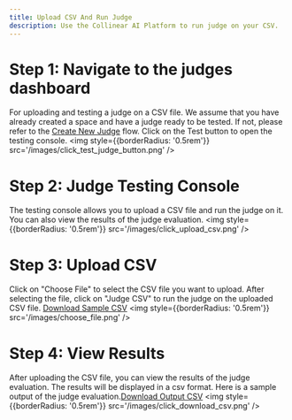 ```yaml
---
title: Upload CSV And Run Judge
description: Use the Collinear AI Platform to run judge on your CSV.
---
```


# Step 1: Navigate to the judges dashboard
For uploading and testing a judge on a CSV file. We assume that you have already created a space and have a judge ready to be tested. If not, please refer to the [Create New Judge](/flows/create_new_judge) flow.
Click on the Test button to open the testing console.
<img
    style={{borderRadius: '0.5rem'}}
    src='/images/click_test_judge_button.png'
/>

# Step 2: Judge Testing Console
The testing console allows you to upload a CSV file and run the judge on it. You can also view the results of the judge evaluation.
<img
    style={{borderRadius: '0.5rem'}}
    src='/images/click_upload_csv.png'
/>

# Step 3: Upload CSV
Click on "Choose File" to select the CSV file you want to upload.
After selecting the file, click on "Judge CSV" to run the judge on the uploaded CSV file. [Download Sample CSV](https://docs.google.com/spreadsheets/d/e/2PACX-1vRvm6BdKEKlFJX2e5NkfUICfLQRK3IDtniFCG1U3SXHFORzfvZaJH8_U6-D5P0cj3sfPOBuKw0kJqDX/pub?gid=0&single=true&output=csv)
<img
    style={{borderRadius: '0.5rem'}}
    src='/images/choose_file.png'
/>

# Step 4: View Results
After uploading the CSV file, you can view the results of the judge evaluation. The results will be displayed in a csv format.
Here is a sample output of the judge evaluation.[Download Output CSV](https://webresources-s3.s3.amazonaws.com/flows/samples/sample_output.csv)
<img
    style={{borderRadius: '0.5rem'}}
    src='/images/click_download_csv.png'
/>
